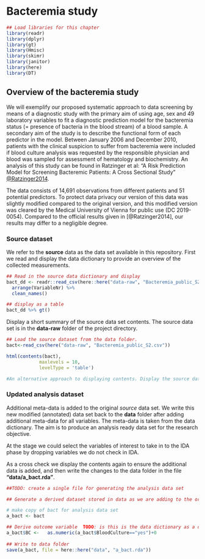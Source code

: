 # Bacteremia study  {#Bacteremia}

```r
## Load libraries for this chapter
library(readr)
library(dplyr)
library(gt)
library(Hmisc)
library(skimr)
library(janitor)
library(here)
library(DT)
```


## Overview of the bacteremia study

We will exemplify our proposed systematic approach to data screening by means of a diagnostic study with the primary aim of using age, sex and 49 laboratory variables to fit a diagnostic prediction model for the bacteremia status (= presence of bacteria in the blood stream) of a blood sample. A secondary aim of the study is to describe the functional form of each predictor in the model. Between January 2006 and December 2010, patients with the clinical suspicion to suffer from bacteremia were included if blood culture analysis was requested by the responsible physician and blood was sampled for assessment of hematology and biochemistry. An analysis of this study can be found in Ratzinger et al: "A Risk Prediction Model for Screening Bacteremic Patients: A Cross Sectional Study" [@Ratzinger2014](https://doi.org/10.1371/journal.pone.0106765).

The data consists of 14,691 observations from different patients and 51 potential predictors. To protect data privacy our version of this data was slightly modified compared to the original version, and this modified version was cleared by the Medical University of Vienna for public use (DC 2019-0054). Compared to the official results given in [@Ratzinger2014], our results may differ to a negligible degree. 


### Source dataset

We refer to the **source** data as the data set available in this repository. First we read and display the data dictionary to provide an overview of the collected measurements. 

```r
## Read in the source data dictionary and display 
bact_dd <- readr::read_csv(here::here("data-raw", "Bacteremia_public_S2_Data_Dictionary.csv")) %>%
  arrange(VariableNr) %>%
  clean_names()

## display as a table 
bact_dd %>% gt()
```



Display a short summary of the source data set contents. The source data set is in the **data-raw** folder of the project directory. 

```r

## Load the source dataset from the data folder. 
bact<-read_csv(here("data-raw", "Bacteremia_public_S2.csv"))

html(contents(bact),
            maxlevels = 10,
            levelType = 'table')

#An alternative approach to displaying contents. Display the source data dynamically. 

```


### Updated analysis dataset

Additional meta-data is added to the original *source* data set. We write this new modified (annotated) data set back to the **data** folder after adding additional meta-data for all variables. The meta-data is taken from the data dictionary. The aim is to produce an analysis ready data set for the research objective. 

At the stage we could select the variables of interest to take in to the IDA phase by dropping variables we do not check in IDA.

As a cross check we display the contents again to ensure the additional data is added, and then write  the changes to the data folder in the file **"data/a_bact.rda"**. 

```r
##TODO: create a single file for generating the analysis data set

## Generate a derived dataset stored in data as we are adding to the original source dataset obtained. 

# make copy of bact for analysis data set 
a_bact <- bact

## Derive outcome variable  TODO: is this is the data dictionary as a derived variable
a_bact$BC <-   as.numeric(a_bact$BloodCulture=="yes")+0
  
## Write to data folder
save(a_bact, file = here::here("data", "a_bact.rda"))
```





